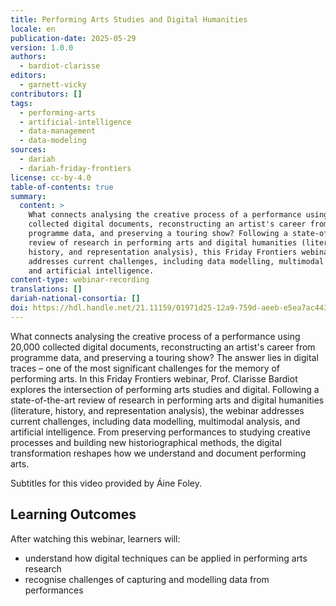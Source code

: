 ```yaml
---
title: Performing Arts Studies and Digital Humanities
locale: en
publication-date: 2025-05-29
version: 1.0.0
authors:
  - bardiot-clarisse
editors:
  - garnett-vicky
contributors: []
tags:
  - performing-arts
  - artificial-intelligence
  - data-management
  - data-modeling
sources:
  - dariah
  - dariah-friday-frontiers
license: cc-by-4.0
table-of-contents: true
summary:
  content: >
    What connects analysing the creative process of a performance using 20,000
    collected digital documents, reconstructing an artist's career from
    programme data, and preserving a touring show? Following a state-of-the-art
    review of research in performing arts and digital humanities (literature,
    history, and representation analysis), this Friday Frontiers webinar
    addresses current challenges, including data modelling, multimodal analysis,
    and artificial intelligence.
content-type: webinar-recording
translations: []
dariah-national-consortia: []
doi: https://hdl.handle.net/21.11159/01971d25-12a9-759d-aeeb-e5ea7ac4432b
---
```

What connects analysing the creative process of a performance using 20,000 collected digital documents, reconstructing an artist's career from programme data, and preserving a touring show? The answer lies in digital traces – one of the most significant challenges for the memory of performing arts. In this Friday Frontiers webinar, Prof. Clarisse Bardiot explores the intersection of performing arts studies and digital. Following a state-of-the-art review of research in performing arts and digital humanities (literature, history, and representation analysis), the webinar addresses current challenges, including data modelling, multimodal analysis, and artificial intelligence. From preserving performances to studying creative processes and building new historiographical methods, the digital transformation reshapes how we understand and document performing arts.

Subtitles for this video provided by Áine Foley.

## Learning Outcomes

After watching this webinar, learners will:

* understand how digital techniques can be applied in performing arts research
* recognise challenges of capturing and modelling data from performances

<VideoCard provider="youtube" id="PQBqHE5u2uA" title="Performing Arts Studies and Digital Humanities" src="/assets/content/assets/en/resources/hosted/performing-arts-studies-and-digital-humanities/clarisse-bardiot-thumbnail.png" />
